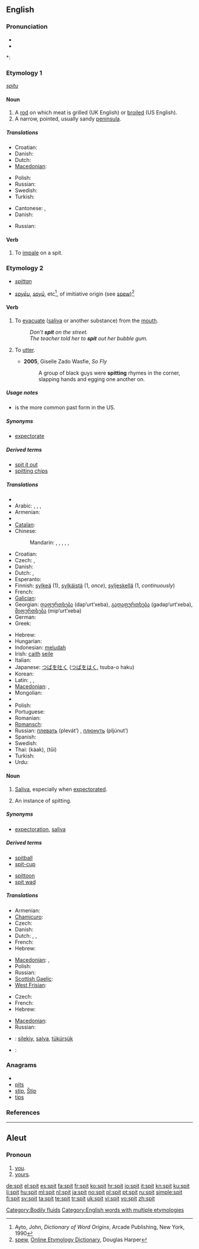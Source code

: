 ==English==

===Pronunciation===
* {{IPA|/ˈspɪt/}}
* {{audio|en-us-spit.ogg|Audio (US)}}

*: {{rhymes|ɪt}}

===Etymology 1===
{{etyl|ang}} ''[[spitu]]''

====Noun====
{{en-noun}}

# A [[rod]] on which meat is grilled (UK English) or [[broiled]] (US English).
# A narrow, pointed, usually sandy [[peninsula]].

=====Translations=====
{{trans-top|a rod on which meat is grilled/broiled}}
* Croatian: {{t-|hr|ražanj|m}}
* Danish: {{t-|da|spid|n}}
* Dutch: {{t+|nl|spit|n}}
* [[Macedonian]]: {{t|mk|ражен|m|tr=rážen}}
{{trans-mid}}
* Polish: {{t|pl|rożen|m}}
* Russian: {{t+|ru|вертел|m|tr=v'ért'el}}
* Swedish: {{t+|sv|spett|n}}
* Turkish: {{t+|tr|şiş}}
{{trans-bottom}}

{{trans-top|a narrow, usually sandy peninsula}}
* Cantonese: {{tø|zh-yue|沙嘴|sc=Hani}}, {{tø|zh-yue|嘴|sc=Hani}}
* Danish: {{t-|da|tange|c}}
{{trans-mid}}
* Russian: {{t+|ru|коса|f|tr=kosá}}
{{trans-bottom}}

====Verb====
{{en-verb|spit|t|ed}}

# To [[impale]] on a spit.

===Etymology 2===
* {{etyl|ang}} ''[[spittan]]''
* {{etyl|ine}} ''[[spyēu]]'', ''[[spyū]]'', etc<ref>Ayto, John, ''Dictionary of Word Origins'', Arcade Publishing, New York, 1990</ref>, of imitiative origin (see [[spew]])<ref>[http://www.etymonline.com/index.php?term=spit spew], [[w:Online Etymology Dictionary|Online Etymology Dictionary]], Douglas Harper</ref>

====Verb====
{{en-verb|spits|spitting|'''[[spat]]''' ''(UK)'' or '''[[spit]]''' ''(US)''}}

# {{intransitive|transitive}} To [[evacuate]] ([[saliva]] or another substance) from the [[mouth]].
#: ''Don't '''spit''' on the street.''
#: ''The teacher told her to '''spit''' out her bubble gum.''
# {{transitive}} {{slang|hip-hop}} To [[utter]].
#* '''2005''', Giselle Zado Wasfie, ''So Fly''
#*: A group of black guys were '''spitting''' rhymes in the corner, slapping hands and egging one another on.

=====Usage notes=====
* {{term|spit|Spit}} is the more common past form in the US.

=====Synonyms=====
* [[expectorate]]

=====Derived terms=====
* [[spit it out]]
* [[spitting chips]]

=====Translations=====
{{trans-top|to evacuate saliva from the mouth}}
* {{trreq|Albanian}}
* Arabic: {{t|ar|بصق|tr=baSaqa}},  {{t|ar|بزق|tr=bazaqa}},  {{t-|ar|تف|tr=taffa}},  {{t|ar|تفل|tr=tafala}}
* Armenian: {{t-|hy|թքել|tr=t'k'el}}
* {{trreq|Basque}}
* [[Catalan]]: {{t+|ca|escopir}}
* Chinese:
*: Mandarin: {{t|cmn|吐痰|tr=tǔtán|sc=Hani}},  {{t-|cmn|吐|tr=tǔ|sc=Hani}},  {{t-|cmn|啐|tr=cuì|sc=Hani}},  {{t-|cmn|咯|tr=kǎ|sc=Hani}},  {{t|cmn|噴放|sc=Hani}},  {{t|cmn|喷放|tr=pēnfàng|sc=Hani}}
* Croatian: {{t+|hr|pljuvati|alt=pljȕvati}}
* Czech: {{t-|cs|plivnout}}, {{t-|cs|plivat}}
* Danish: {{t-|da|spytte}}
* Dutch: {{t+|nl|spuwen}},  {{t+|nl|spugen}}
* Esperanto: {{t-|eo|kraĉi|xs=Esperanto}}
* Finnish: [[sylkeä]] (1), [[sylkäistä]] (1, ''once''), [[syljeskellä]] (1, ''continuously'')
* French: {{t+|fr|cracher}}
* [[Galician]]: {{t+|gl|cuspir|xs=Galician}}
* Georgian: [[დაფურთხება]] (dap‘urt‘xeba), [[გადაფურთხება]] (gadap‘urt‘xeba), [[მიფურთხება]] (mip‘urt‘xeba)
* German: {{t+|de|spucken}}
* Greek: {{t+|el|φτύνω}}
{{trans-mid}}
* Hebrew: {{t+|he|ירק|m|tr=yarak}}
* Hungarian: {{t+|hu|köp}}
* Indonesian: [[ludah|meludah]]
* Irish: [[caith]] [[seile]]
* Italian: {{t+|it|sputare}}
* Japanese: [[つば]]を[[吐く]] ([[つば]]を[[はく]], tsuba-o haku)
* Korean: {{t|ko|침을뱉다|tr=chim-eul-baet-da}}
* Latin: {{t-|la|spuo}},  {{t-|la|sputo}},  {{t|la|conspuo}}
* [[Macedonian]]: {{t-|mk|плука|tr=plúka}},  {{t-|mk|‘рка|tr='rka}}
* Mongolian: {{t|mn|нулимах|tr=nulimah|sc=Cyrl|xs=Mongolian}}
* {{trreq|Persian}}
* Polish: {{t|pl|pluć}}
* Portuguese: {{t+|pt|cuspir}}
* Romanian: {{t-|ro|scuipa}}
* [[Romansch]]: {{t|rm|spidar|xs=Romansch}}
* Russian: [[плевать]] (plevát’) {{impf}}, [[плюнуть]] (pljúnut’) {{pf}}
* Spanish: {{t+|es|escupir}}
* Swedish: {{t+|sv|spotta}}
* Thai: {{Thai|[[ขาก]]}} (kàak), {{Thai|[[ถุย]]}} (tŭi)
* Turkish: {{t+|tr|tükürmek}}
* Urdu: {{t-|ur|تھوکنا|tr=thūknā|xs=Urdu}}
{{trans-bottom}}

====Noun====
{{en-noun|s|-}}

# {{uncountable}} [[saliva|Saliva]], especially when [[expectorate|expectorated]].
# {{countable}} An instance of spitting.

=====Synonyms=====
* [[expectoration]], [[saliva]]

=====Derived terms=====
{{rel-top|terms derived from ''spit (noun)''}}
* [[spitball]]
* [[spit-cup]]
{{rel-mid}}
* [[spittoon]]
* [[spit wad]]
{{rel-bottom}}

=====Translations=====
{{trans-top|saliva}}
* Armenian: {{t-|hy|թուք|tr=t’uk’}}
* [[Chamicuro]]: {{tø|ccc|sakola}}
* Czech: {{t-|cs|slina|f}}
* Danish: {{t-|da|spyt|n}}
* Dutch: {{t+|nl|speeksel|n}},  {{t+|nl|spuug|n}},  {{t|nl|spuwsel|n}}
* French: {{t|fr|crachat|m}}
* Hebrew: {{t-|he|רוק|m|tr=rok}}
{{trans-mid}}
* [[Macedonian]]: {{t|mk|плуканка|f|tr=plúkanka}},  {{t|mk|плунка|f|tr=plúnka}}
* Polish: {{t|pl|ślina|f}}
* Russian: {{t+|ru|слюна|f|tr=sl'uná}}
* [[Scottish Gaelic]]: {{t-|gd|smugaid|f|xs=Scottish Gaelic}}
* [[West Frisian]]: {{t|fy|fliber|n|xs=West Frisian}}
{{trans-bottom}}

{{trans-top|an instance of spitting}}
* Czech: {{t-|cs|plivnutí|n}}
* French: {{t|fr|crachement|m}}
* Hebrew: {{t|he|יריקה|f|tr=yerika}}
{{trans-mid}}
* [[Macedonian]]: {{t|mk|плукање|n|tr=plúkanje}}
* Russian: {{t|ru|плевок|m|tr=pl'evók}}
{{trans-bottom}}

{{checktrans-top}}
* {{ttbc|Crimean Tatar}}: [[silekiy]], [[salya]], [[tükürşük]]
{{trans-mid}}
* {{ttbc|Swedish}}: {{t-|sv|spott|n}}
{{trans-bottom}}

===Anagrams===
* {{alphagram|ipst}}
* [[pits#English|pits]]
* [[stip#English|stip]], [[Štip#English|Štip]]
* [[tips#English|tips]]

===References===
<references/>

[[Category:Bodily fluids]]
[[Category:English words with multiple etymologies]]

----

==Aleut==

===Pronoun===
{{infl|ale|pronoun}}

# [[you]].
# [[yours]].

[[de:spit]]
[[el:spit]]
[[es:spit]]
[[fa:spit]]
[[fr:spit]]
[[ko:spit]]
[[hr:spit]]
[[io:spit]]
[[it:spit]]
[[kn:spit]]
[[ku:spit]]
[[li:spit]]
[[hu:spit]]
[[ml:spit]]
[[nl:spit]]
[[ja:spit]]
[[no:spit]]
[[pl:spit]]
[[pt:spit]]
[[ru:spit]]
[[simple:spit]]
[[fi:spit]]
[[sv:spit]]
[[ta:spit]]
[[te:spit]]
[[tr:spit]]
[[uk:spit]]
[[vi:spit]]
[[vo:spit]]
[[zh:spit]]